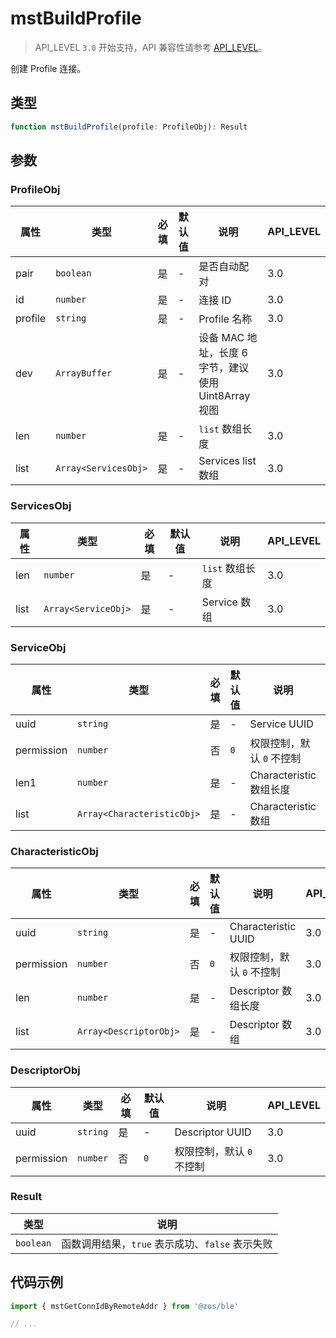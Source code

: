 # mstBuildProfile

> API_LEVEL `3.0` 开始支持，API 兼容性请参考 [API_LEVEL](../../../../guides/framework/device/compatibility.md)。

创建 Profile 连接。

## 类型

```ts
function mstBuildProfile(profile: ProfileObj): Result
```

## 参数

### ProfileObj

| 属性    | 类型                                    | 必填 | 默认值 | 说明                                                 | API_LEVEL |
| ------- | --------------------------------------- | ---- | ------ | ---------------------------------------------------- | --------- |
| pair    | <code>boolean</code>                    | 是   | -      | 是否自动配对                                         | 3.0       |
| id      | <code>number</code>                     | 是   | -      | 连接 ID                                              | 3.0       |
| profile | <code>string</code>                     | 是   | -      | Profile 名称                                         | 3.0       |
| dev     | <code>ArrayBuffer</code>                | 是   | -      | 设备 MAC 地址，长度 6 字节，建议使用 Uint8Array 视图 | 3.0       |
| len     | <code>number</code>                     | 是   | -      | `list` 数组长度                                      | 3.0       |
| list    | <code>Array&#60;ServicesObj&#62;</code> | 是   | -      | Services list 数组                                   | 3.0       |

### ServicesObj

| 属性 | 类型                                   | 必填 | 默认值 | 说明            | API_LEVEL |
| ---- | -------------------------------------- | ---- | ------ | --------------- | --------- |
| len  | <code>number</code>                    | 是   | -      | `list` 数组长度 | 3.0       |
| list | <code>Array&#60;ServiceObj&#62;</code> | 是   | -      | Service 数组    | 3.0       |

### ServiceObj

| 属性       | 类型                                          | 必填 | 默认值         | 说明                      | API_LEVEL |
| ---------- | --------------------------------------------- | ---- | -------------- | ------------------------- | --------- |
| uuid       | <code>string</code>                           | 是   | -              | Service UUID              | 3.0       |
| permission | <code>number</code>                           | 否   | <code>0</code> | 权限控制，默认 `0` 不控制 | 3.0       |
| len1       | <code>number</code>                           | 是   | -              | Characteristic 数组长度   | 3.0       |
| list       | <code>Array&#60;CharacteristicObj&#62;</code> | 是   | -              | Characteristic 数组       | 3.0       |

### CharacteristicObj

| 属性       | 类型                                      | 必填 | 默认值         | 说明                      | API_LEVEL |
| ---------- | ----------------------------------------- | ---- | -------------- | ------------------------- | --------- |
| uuid       | <code>string</code>                       | 是   | -              | Characteristic UUID       | 3.0       |
| permission | <code>number</code>                       | 否   | <code>0</code> | 权限控制，默认 `0` 不控制 | 3.0       |
| len        | <code>number</code>                       | 是   | -              | Descriptor 数组长度       | 3.0       |
| list       | <code>Array&#60;DescriptorObj&#62;</code> | 是   | -              | Descriptor 数组           | 3.0       |

### DescriptorObj

| 属性       | 类型                | 必填 | 默认值         | 说明                      | API_LEVEL |
| ---------- | ------------------- | ---- | -------------- | ------------------------- | --------- |
| uuid       | <code>string</code> | 是   | -              | Descriptor UUID           | 3.0       |
| permission | <code>number</code> | 否   | <code>0</code> | 权限控制，默认 `0` 不控制 | 3.0       |

### Result

| 类型                 | 说明                                            |
| -------------------- | ----------------------------------------------- |
| <code>boolean</code> | 函数调用结果，`true` 表示成功、`false` 表示失败 |

## 代码示例

```js
import { mstGetConnIdByRemoteAddr } from '@zos/ble'

// ...
```

